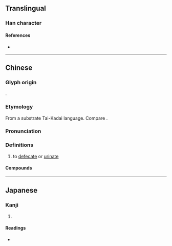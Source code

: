 {{character info/new}}
==Translingual==

===Han character===
{{Han char|rn=44|rad=尸|as=08|sn=11|four=77221|canj=SNLR|ids=⿸尸阿}}

====References====
* {{Han ref|kx=0302.180|dkj=07727|dj=0599.320|hdz=20976.100|uh=5C59|ud=23641|bh=D4F3|bd=54515}}

----

==Chinese==
{{zh-forms|alt=痾,疴,阿,㢐,𡱻-{{zh-hg}}}}

===Glyph origin===
{{Han compound|尸|阿|ls=psc|c1=s|c2=p|no_och2=1}}.

===Etymology===
From a substrate Tai-Kadai language. Compare {{cog|za|ok||to emit, to produce, to defecate, to urinate, to fart}}.

===Pronunciation===
{{zh-pron
|m=ē
|m-s=o1
|c=o1
|h=pfs=ô
|md=
|mn=
|w=
|mc=
|oc=
|cat=v
}}

===Definitions===
{{zh-hanzi}}

# {{lb|zh|chiefly|Cantonese|Hakka|dialectal Mandarin}} to [[defecate]] or [[urinate]]

====Compounds====
{{zh-der|屙屎|屙肚|屙尿|屙肚子|屙㞎㞎|肚屙|屙啡啡}}

----

==Japanese==

===Kanji===
{{ja-kanji|grade=|rs=尸08}}

# {{defn|lang=ja|sort=尸08}}

====Readings====
* {{ja-readings|on=[[あ]] (a)|kun=}}